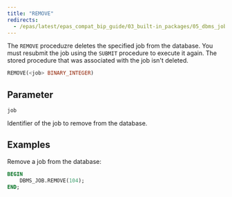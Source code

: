 ```yaml
---
title: "REMOVE"
redirects:
  - /epas/latest/epas_compat_bip_guide/03_built-in_packages/05_dbms_job/05_remove/ #generated for docs/epas/reorg-role-use-case-mode
---
```


The `REMOVE` proceduzre deletes the specified job from the database. You must resubmit the job using the `SUBMIT` procedure to execute it again. The stored procedure that was associated with the job isn't deleted.

```sql
REMOVE(<job> BINARY_INTEGER)
```

## Parameter

`job`

 Identifier of the job to remove from the database.

## Examples

Remove a job from the database:

```sql
BEGIN
    DBMS_JOB.REMOVE(104);
END;
```
